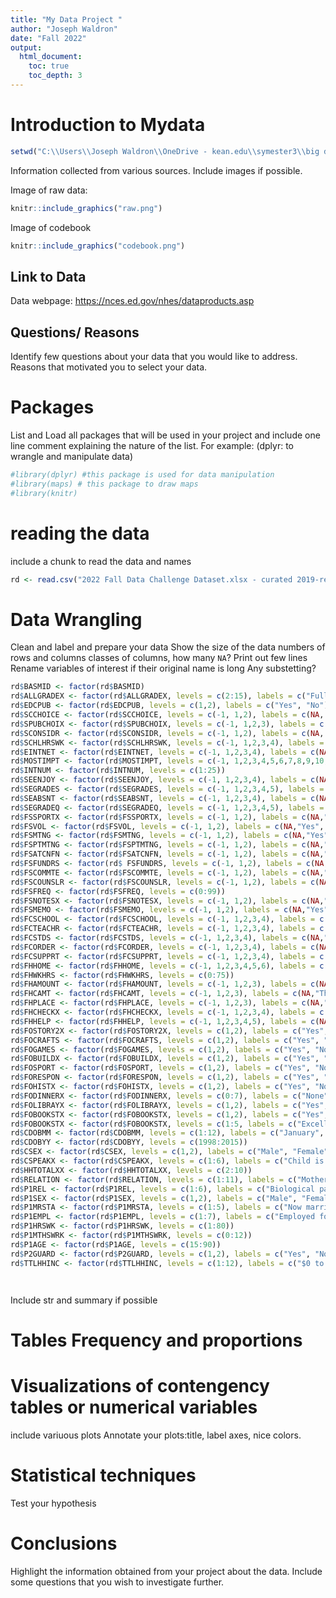 ---
title: "My Data Project "
author: "Joseph Waldron"
date: "Fall 2022"
output: 
  html_document:
    toc: true
    toc_depth: 3
---

# Introduction to Mydata
```{r}
setwd("C:\\Users\\Joseph Waldron\\OneDrive - kean.edu\\symester3\\big data\\codeBigData\\week9\\my_project_Competition_f22")
```
Information collected from various sources. Include images if possible.

Image of raw data: 
```{r , echo=FALSE, fig.cap="raw", out.width = '75%',fig.align = 'center'}
knitr::include_graphics("raw.png")
```

Image of codebook

```{r , echo=FALSE, fig.cap="Codebook", out.width = '90%',fig.align = 'center'}
knitr::include_graphics("codebook.png")
```

## Link to Data

Data webpage:  <https://nces.ed.gov/nhes/dataproducts.asp> 

## Questions/ Reasons 

Identify few questions about your data that you would like to address. 
Reasons that motivated you to select your data. 


# Packages

List and Load all packages that will be used in your project and include one line comment explaining the nature of the list.
For example: (dplyr: to wrangle and manipulate data)

```{r}
#library(dplyr) #this package is used for data manipulation
#library(maps) # this package to draw maps
#library(knitr)
```

# reading the data

include a chunk to read the data and names
```{r}
rd <- read.csv("2022 Fall Data Challenge Dataset.xlsx - curated 2019-required.csv")
```

# Data Wrangling

Clean and label and prepare your data
Show the size of the data
numbers of rows and columns
classes of columns, how many `NA`?
Print out few lines
Rename variables of interest if their original name is long
Any substetting?

```{r}
rd$BASMID <- factor(rd$BASMID)
rd$ALLGRADEX <- factor(rd$ALLGRADEX, levels = c(2:15), labels = c("Full-day kindergarden", "Partial-day kindergarden", "First grade", "Second grade", "Third grade", "Fourth grade", "Fifth grade", "Sixth grade", "Seventh grade", "Eighth grade", "Ninth grade", "Tenth grade", "Eleventh grade", "Twelfth grade"))
rd$EDCPUB <- factor(rd$EDCPUB, levels = c(1,2), labels = c("Yes", "No"))
rd$SCCHOICE <- factor(rd$SCCHOICE, levels = c(-1, 1,2), labels = c(NA, "Yes", "No"))
rd$SPUBCHOIX <- factor(rd$SPUBCHOIX, levels = c(-1, 1,2,3), labels = c(NA, "Yes", "No", "Don't Know"))
rd$SCONSIDR <- factor(rd$SCONSIDR, levels = c(-1, 1,2), labels = c(NA, "Yes", "No"))
rd$SCHLHRSWK <- factor(rd$SCHLHRSWK, levels = c(-1, 1,2,3,4), labels = c(NA,"0 hours. Child's school is not located in a physical building", "1-10 hours", "11-24 hours", "More than 24 hours"))
rd$EINTNET <- factor(rd$EINTNET, levels = c(-1, 1,2,3,4), labels = c(NA,"Yes, all the child’s courses are online,virtual, or cyber", "Yes, about half or more than half of the child’s courses are online, virtual,or cyber", "Yes, less than half of the child’s courses are online, virtual, or cyber", "No, none of this child’s courses are online, virtual, or cyber"))
rd$MOSTIMPT <- factor(rd$MOSTIMPT, levels = c(-1, 1,2,3,4,5,6,7,8,9,10,11,12,13,14), labels = c(NA,"Advanced courses", "Specialized courses","Make up a course","Additional credits","Extra help","Schedule conflict","Child has phicical or mental health problem that has lasted six months or more","Temporary illness","Other special needs","Learning style","Was required ","School placement","Prefer online, virtual or cyber courses","Other reason"))
rd$INTNUM <- factor(rd$INTNUM, levels = c(1:25))
rd$SEENJOY <- factor(rd$SEENJOY, levels = c(-1, 1,2,3,4), labels = c(NA,"Strongly agree", "Agree", "Disagree","Strongly disagree"))
rd$SEGRADES <- factor(rd$SEGRADES, levels = c(-1, 1,2,3,4,5), labels = c(NA,"Mostly A’s","Mostly B’s","Mostly C’s","Mostly D’s or lower","School does not give these grades"))
rd$SEABSNT <- factor(rd$SEABSNT, levels = c(-1, 1,2,3,4), labels = c(NA,"0 to 5 days", "6 to 10 days","11 to 20 days","More than 2 days"))
rd$SEGRADEQ <- factor(rd$SEGRADEQ, levels = c(-1, 1,2,3,4,5), labels = c(NA,"Excellent","Above average","Average","Below average","Failing"))
rd$FSSPORTX <- factor(rd$FSSPORTX, levels = c(-1, 1,2), labels = c(NA,"Yes", "No"))
rd$FSVOL <- factor(rd$FSVOL, levels = c(-1, 1,2), labels = c(NA,"Yes", "No"))
rd$FSMTNG <- factor(rd$FSMTNG, levels = c(-1, 1,2), labels = c(NA,"Yes", "No"))
rd$FSPTMTNG <- factor(rd$FSPTMTNG, levels = c(-1, 1,2), labels = c(NA,"Yes", "No"))
rd$FSATCNFN <- factor(rd$FSATCNFN, levels = c(-1, 1,2), labels = c(NA,"Yes", "No"))
rd$FSFUNDRS <- factor(rd$ FSFUNDRS, levels = c(-1, 1,2), labels = c(NA,"Yes", "No"))
rd$FSCOMMTE <- factor(rd$FSCOMMTE, levels = c(-1, 1,2), labels = c(NA,"Yes", "No"))
rd$FSCOUNSLR <- factor(rd$FSCOUNSLR, levels = c(-1, 1,2), labels = c(NA,"Yes", "No"))
rd$FSFREQ <- factor(rd$FSFREQ, levels = c(0:99))
rd$FSNOTESX <- factor(rd$FSNOTESX, levels = c(-1, 1,2), labels = c(NA,"Yes", "No"))
rd$FSMEMO <- factor(rd$FSMEMO, levels = c(-1, 1,2), labels = c(NA,"Yes", "No"))
rd$FCSCHOOL <- factor(rd$FCSCHOOL, levels = c(-1, 1,2,3,4), labels = c(NA,"Very satisfied", "Somewhat satisfied","Somewhat dissatisfied","Very dissatisfied"))
rd$FCTEACHR <- factor(rd$FCTEACHR, levels = c(-1, 1,2,3,4), labels = c(NA,"Very satisfied", "Somewhat satisfied","Somewhat dissatisfied","Very dissatisfied"))
rd$FCSTDS <- factor(rd$FCSTDS, levels = c(-1, 1,2,3,4), labels = c(NA,"Very satisfied", "Somewhat satisfied","Somewhat dissatisfied","Very dissatisfied"))
rd$FCORDER <- factor(rd$FCORDER, levels = c(-1, 1,2,3,4), labels = c(NA,"Very satisfied", "Somewhat satisfied","Somewhat dissatisfied","Very dissatisfied"))
rd$FCSUPPRT <- factor(rd$FCSUPPRT, levels = c(-1, 1,2,3,4), labels = c(NA,"Very satisfied", "Somewhat satisfied","Somewhat dissatisfied","Very dissatisfied"))
rd$FHHOME <- factor(rd$FHHOME, levels = c(-1, 1,2,3,4,5,6), labels = c(NA,"Less than once a week", "1 to 2 days a week","3 to 4 days a week","5 or more days a week","Never","Child does not have homework"))
rd$FHWKHRS <- factor(rd$FHWKHRS, levels = c(0:75))
rd$FHAMOUNT <- factor(rd$FHAMOUNT, levels = c(-1, 1,2,3), labels = c(NA,"The amount is about right", "It’s too much","It’s too little"))
rd$FHCAMT <- factor(rd$FHCAMT, levels = c(-1, 1,2,3), labels = c(NA,"The amount is about right", "It’s too much","It’s too little"))
rd$FHPLACE <- factor(rd$FHPLACE, levels = c(-1, 1,2,3), labels = c(NA,"Yes", "No", "Child does not do homework at home"))
rd$FHCHECKX <- factor(rd$FHCHECKX, levels = c(-1, 1,2,3,4), labels = c(NA,"Never", "Rarely", "Sometimes","Always"))
rd$FHHELP <- factor(rd$FHHELP, levels = c(-1, 1,2,3,4,5), labels = c(NA,"Less than once a week", "1 to 2 days a week", "3 to 4 days a week","5 or more days a week","Never"))
rd$FOSTORY2X <- factor(rd$FOSTORY2X, levels = c(1,2), labels = c("Yes", "No"))
rd$FOCRAFTS <- factor(rd$FOCRAFTS, levels = c(1,2), labels = c("Yes", "No"))
rd$FOGAMES <- factor(rd$FOGAMES, levels = c(1,2), labels = c("Yes", "No"))
rd$FOBUILDX <- factor(rd$FOBUILDX, levels = c(1,2), labels = c("Yes", "No"))
rd$FOSPORT <- factor(rd$FOSPORT, levels = c(1,2), labels = c("Yes", "No"))
rd$FORESPON <- factor(rd$FORESPON, levels = c(1,2), labels = c("Yes", "No"))
rd$FOHISTX <- factor(rd$FOHISTX, levels = c(1,2), labels = c("Yes", "No"))
rd$FODINNERX <- factor(rd$FODINNERX, levels = c(0:7), labels = c("None", "One day", "Two days", "Three days", "Four days", "Five days", "Six days", "Seven days"))
rd$FOLIBRAYX <- factor(rd$FOLIBRAYX, levels = c(1,2), labels = c("Yes", "No"))
rd$FOBOOKSTX <- factor(rd$FOBOOKSTX, levels = c(1,2), labels = c("Yes", "No"))
rd$FOBOOKSTX <- factor(rd$FOBOOKSTX, levels = c(1:5, labels = c("Excellent", "Very good", "Good", "Fair", "Poor"))
rd$CDOBMM <- factor(rd$CDOBMM, levels = c(1:12), labels = c("January", "February", "March", "April", "May", "June", "July", "August", "September", "October", "November", "December"))
rd$CDOBYY <- factor(rd$CDOBYY, levels = c(1998:2015))
rd$CSEX <- factor(rd$CSEX, levels = c(1,2), labels = c("Male", "Female"))
rd$CSPEAKX <- factor(rd$CSPEAKX, levels = c(1:6), labels = c("Child is not able to speak", "English", "Spanish", "English and Spanish equally", "A language other than English or Spanish", "English and another language equally"))
rd$HHTOTALXX <- factor(rd$HHTOTALXX, levels = c(2:10))
rd$RELATION <- factor(rd$RELATION, levels = c(1:11), labels = c("Mother (birth,adoptive, step, or foster)", "Father (birth, adoptive, step, or foster)", "Aunt", "Uncle", "Grandmother", "Grandfather", "Parent’s girl friend/boyfriend/partner", "Other relationship", "Sibling", "Two parents (birth, adoptive, step, foster) (new)", "Parent (birth, adoptive, step, foster), unspecified (new)"))
rd$P1REL <- factor(rd$P1REL, levels = c(1:6), labels = c("Biological parent", "Adoptive parent", "Stepparent", "Foster parent", "Grandparent", "Other guardian"))
rd$P1SEX <- factor(rd$P1SEX, levels = c(1,2), labels = c("Male", "Female"))
rd$P1MRSTA <- factor(rd$P1MRSTA, levels = c(1:5), labels = c("Now married", "Widowed", "Divorced", "Separated", "Never married"))
rd$P1EMPL <- factor(rd$P1EMPL, levels = c(1:7), labels = c("Employed for pay or income", "Self-employed", "Unemployed or out of work", "Full-time student", "Stay at home parent", "Retired","Disabled or unable to work"))
rd$P1HRSWK <- factor(rd$P1HRSWK, levels = c(1:80))
rd$P1MTHSWRK <- factor(rd$P1MTHSWRK, levels = c(0:12))
rd$P1AGE <- factor(rd$P1AGE, levels = c(15:90))
rd$P2GUARD <- factor(rd$P2GUARD, levels = c(1,2), labels = c("Yes", "No"))
rd$TTLHHINC <- factor(rd$TTLHHINC, levels = c(1:12), labels = c("$0 to $10,000", "$10,001 to $20,000", "$20,001 to $30,000", "$30,001 to $40,000", "$40,001 to $50,000", "$50,001 to $60,000", "$60,001 to $75,000 ", "$75,001 to $100,000", "$100,001 to $150,000", "$150,001 to $200,000", "$200,001 to $250,000", "$250,001 or more"))




```

Include str and summary if possible

# Tables Frequency and proportions

# Visualizations of contengency tables or numerical variables

include variuous plots
Annotate your plots:title, label axes, nice colors.

# Statistical techniques
Test your hypothesis

# Conclusions

Highlight the information obtained from your project about the data.
Include some questions that you wish to investigate further.


